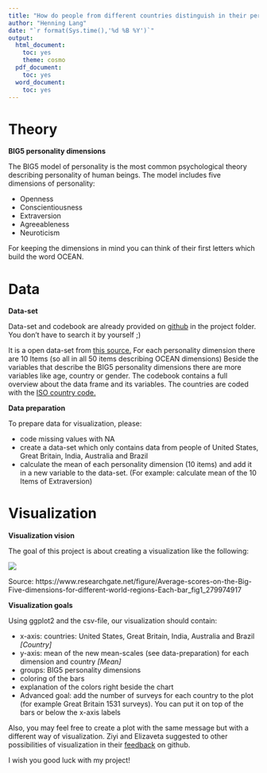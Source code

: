 ```yaml
---
title: "How do people from different countries distinguish in their personality?"
author: "Henning Lang"
date: "`r format(Sys.time(),'%d %B %Y')`"
output:
  html_document:
    toc: yes
    theme: cosmo
  pdf_document:
    toc: yes
  word_document:
    toc: yes
---
```


<!--Um pdf-Dokumente zu erstellen:-->
<!--tinytex::install_tinytex()-->

# Theory

**BIG5 personality dimensions**

The BIG5 model of personality is the most common psychological theory describing personality of human beings.
The model includes five dimensions of personality:

- Openness
- Conscientiousness
- Extraversion
- Agreeableness
- Neuroticism

For keeping the dimensions in mind you can think of their first letters which build the word OCEAN.

# Data

**Data-set**

Data-set and codebook are already provided on [github](https://github.com/Dr-Eberle-Zentrum/Advanced-data-processing-with-R/tree/main/Projects/HenningLa7) in the project folder. You don't have to search it by yourself ;)

It is a open data-set from [this source.](http://openpsychometrics.org/_rawdata/) For each personality dimension there are 10 Items (so all in all 50 items describing OCEAN dimensions) Beside the variables that describe the BIG5 personality dimensions there are more variables like age, country or gender. The codebook contains a full overview about the data frame and its variables. The countries are coded with the [ISO country code.](https://en.wikipedia.org/wiki/List_of_ISO_3166_country_codes#UNI2)

**Data preparation**

To prepare data for visualization, please:

- code missing values with NA
- create a data-set which only contains data from people of United States, Great Britain, India, Australia and  Brazil
- calculate the mean of each personality dimension (10 items) and add it in a new variable to the data-set. (For example: calculate mean of the 10 Items of Extraversion) 

# Visualization

**Visualization vision**

The goal of this project is about creating a visualization like the following:

![](C:/Users/henni/OneDrive - bwedu/Dokumente/EBPP/Semester_5/Advanced R/Projekt/visualization_1.png)

Source: https://www.researchgate.net/figure/Average-scores-on-the-Big-Five-dimensions-for-different-world-regions-Each-bar_fig1_279974917


**Visualization goals**

Using ggplot2 and the csv-file, our visualization should contain:

- x-axis: countries: United States, Great Britain, India, Australia and  Brazil *[Country]*
- y-axis: mean of the new mean-scales (see data-preparation) for each dimension and country *[Mean]*
- groups: BIG5 personality dimensions 
- coloring of the bars
- explanation of the colors right beside the chart
- Advanced goal: add the number of surveys for each country to the plot (for example Great Britain 1531 surveys). You can put it on top of the bars or below the x-axis labels

Also, you may feel free to create a plot with the same message but with a different way of visualization. Ziyi and Elizaveta suggested to other possibilities of visualization in their [feedback](https://github.com/Dr-Eberle-Zentrum/Advanced-data-processing-with-R/issues/78) on github.

I wish you good luck with my project!












